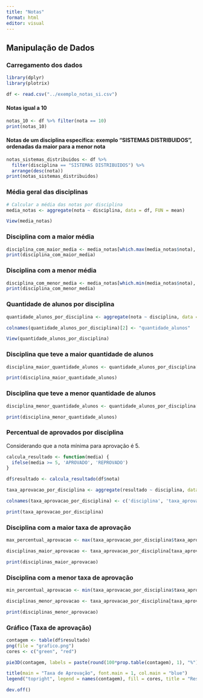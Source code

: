 ```yaml
---
title: "Notas"
format: html
editor: visual
---
```


## Manipulação de Dados

### Carregamento dos dados

```r
library(dplyr)
library(plotrix)
```

```r
df <- read.csv("../exemplo_notas_si.csv")
```

#### Notas igual a 10

```r
notas_10 <- df %>% filter(nota == 10)
print(notas_10)
```

#### Notas de um disciplina específica: exemplo "SISTEMAS DISTRIBUIDOS", ordenadas da maior para a menor nota

```r
notas_sistemas_distribuidos <- df %>%
  filter(disciplina == "SISTEMAS DISTRIBUIDOS") %>%
  arrange(desc(nota))
print(notas_sistemas_distribuidos)
```

### Média geral das disciplinas

```r
# Calcular a média das notas por disciplina
media_notas <- aggregate(nota ~ disciplina, data = df, FUN = mean)

View(media_notas)
```

### Disciplina com a maior média

```r
disciplina_com_maior_media <- media_notas[which.max(media_notas$nota), ]
print(disciplina_com_maior_media)
```

### Disciplina com a menor média

```r
disciplina_com_menor_media <- media_notas[which.min(media_notas$nota), ]
print(disciplina_com_menor_media)
```

### Quantidade de alunos por disciplina

```r
quantidade_alunos_por_disciplina <- aggregate(nota ~ disciplina, data = df, FUN = length)

colnames(quantidade_alunos_por_disciplina)[2] <- "quantidade_alunos"

View(quantidade_alunos_por_disciplina)
```

### Disciplina que teve a maior quantidade de alunos

```r
disciplina_maior_quantidade_alunos <- quantidade_alunos_por_disciplina[which.max(quantidade_alunos_por_disciplina$quantidade_alunos), ]

print(disciplina_maior_quantidade_alunos)
```

### Disciplina que teve a menor quantidade de alunos

```r
disciplina_menor_quantidade_alunos <- quantidade_alunos_por_disciplina[which.min(quantidade_alunos_por_disciplina$quantidade_alunos), ]

print(disciplina_menor_quantidade_alunos)
```

### Percentual de aprovados por disciplina

Considerando que a nota mínima para aprovação é 5.

```r
calcula_resultado <- function(media) {
  ifelse(media >= 5, 'APROVADO', 'REPROVADO')
}

df$resultado <- calcula_resultado(df$nota)

```

```r
taxa_aprovacao_por_disciplina <- aggregate(resultado ~ disciplina, data = df, FUN = function(x) mean(x == 'APROVADO') * 100)
```

```r
colnames(taxa_aprovacao_por_disciplina) <- c('disciplina', 'taxa_aprovacao')

print(taxa_aprovacao_por_disciplina)
```

### Disciplina com a maior taxa de aprovação

```r
max_percentual_aprovacao <- max(taxa_aprovacao_por_disciplina$taxa_aprovacao)

disciplinas_maior_aprovacao <- taxa_aprovacao_por_disciplina[taxa_aprovacao_por_disciplina$taxa_aprovacao == max_percentual_aprovacao, ]

print(disciplinas_maior_aprovacao)
```

### Disciplina com a menor taxa de aprovação

```r
min_percentual_aprovacao <- min(taxa_aprovacao_por_disciplina$taxa_aprovacao)

disciplinas_menor_aprovacao <- taxa_aprovacao_por_disciplina[taxa_aprovacao_por_disciplina$taxa_aprovacao == min_percentual_aprovacao, ]

print(disciplinas_menor_aprovacao)
```

### Gráfico  (Taxa de aprovação)

```r
contagem <- table(df$resultado)
png(file = "grafico.png")
cores <- c("green", "red")

pie3D(contagem, labels = paste(round(100*prop.table(contagem), 1), "%"), col = cores, explode = 0.4)

title(main = "Taxa de Aprovação", font.main = 1, col.main = "blue")
legend("topright", legend = names(contagem), fill = cores, title = "Resultado", cex = 0.8)

dev.off()
```
